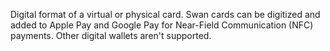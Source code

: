 Digital format of a virtual or physical card.
Swan cards can be digitized and added to Apple Pay and Google Pay for Near-Field Communication (NFC)  payments.
Other digital wallets aren't supported.